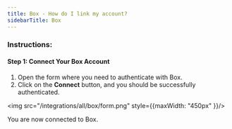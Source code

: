 ```yaml
---
title: Box - How do I link my account?
sidebarTitle: Box
---
```


### Instructions:

#### Step 1: Connect Your Box Account

1. Open the form where you need to authenticate with Box.
2. Click on the **Connect** button, and you should be successfully authenticated.

<img src="/integrations/all/box/form.png" style={{maxWidth: "450px" }}/>

You are now connected to Box.
